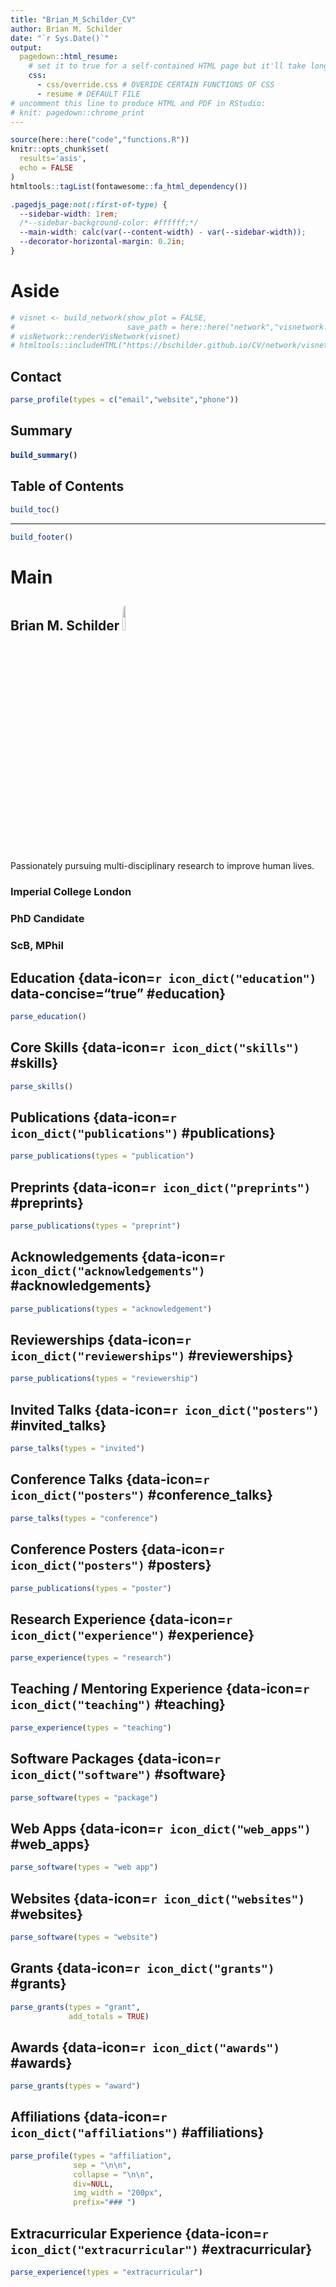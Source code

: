 ```yaml
---
title: "Brian_M_Schilder_CV"
author: Brian M. Schilder
date: "`r Sys.Date()`"
output:
  pagedown::html_resume:
    # set it to true for a self-contained HTML page but it'll take longer to render
    css: 
      - css/override.css # OVERIDE CERTAIN FUNCTIONS OF CSS
      - resume # DEFAULT FILE
# uncomment this line to produce HTML and PDF in RStudio:
# knit: pagedown::chrome_print
---
```


```r
source(here::here("code","functions.R"))
knitr::opts_chunk$set(
  results='asis', 
  echo = FALSE
)
htmltools::tagList(fontawesome::fa_html_dependency())
```

<!-- Tutorial:  https://towardsdatascience.com/create-your-resume-with-pagedown-package-in-r-123ca6310d52 -->
<!-- pagedown Issues: https://github.com/rstudio/pagedown/issues -->
<!-- pagedown, embedding htmlwidgets: https://github.com/rstudio/pagedown/issues/76 -->
<!-- datadrivencv package: https://github.com/nstrayer/datadrivencv -->
<!-- textnets vignette: https://sicss.io/2020/materials/day3-text-analysis/text-networks/rmarkdown/Text_Networks.html -->
<!-- font awesome version issues: https://github.com/rstudio/rmarkdown/issues/2276 -->
<!-- add page numbers: https://github.com/rstudio/pagedown/issues/98 -->

<!-- Only show sidebar on first page: https://github.com/rstudio/pagedown/issues/147 -->
```css
.pagedjs_page:not(:first-of-type) {
  --sidebar-width: 1rem;
  /*--sidebar-background-color: #ffffff;*/
  --main-width: calc(var(--content-width) - var(--sidebar-width));
  --decorator-horizontal-margin: 0.2in;
}
```

# Aside 

```r
# visnet <- build_network(show_plot = FALSE,
#                         save_path = here::here("network","visnetwork.html"))
# visNetwork::renderVisNetwork(visnet)
# htmltools::includeHTML("https://bschilder.github.io/CV/network/visnetwork.html")
```

## Contact {#contact}

```r
parse_profile(types = c("email","website","phone"))
```

## Summary {#summary}

<h4>  
```r
build_summary()
```
</h4>

## Table of Contents {#toc}

```r
build_toc()
```

<hr>

```r
build_footer()
```

# Main

## Brian M. Schilder <a href="https://bschilder.github.io/CV/network/visnetwork.html" target="_blank"><img id='header_img' src='./network/visnetwork.png' width='10%' style='border-radius:5%'></a> {#title}

Passionately pursuing multi-disciplinary research to improve human lives.

### Imperial College London 
### PhD Candidate
### ScB, MPhil


## Education {data-icon=`r icon_dict("education")` data-concise="true" #education}

```r
parse_education()
```

## Core Skills {data-icon=`r icon_dict("skills")` #skills}

```r
parse_skills()
```


## Publications {data-icon=`r icon_dict("publications")` #publications}

```r
parse_publications(types = "publication")
```

## Preprints {data-icon=`r icon_dict("preprints")` #preprints}

```r
parse_publications(types = "preprint")
```

## Acknowledgements {data-icon=`r icon_dict("acknowledgements")` #acknowledgements}

```r
parse_publications(types = "acknowledgement")
```

## Reviewerships {data-icon=`r icon_dict("reviewerships")` #reviewerships}

```r
parse_publications(types = "reviewership")
```

## Invited Talks {data-icon=`r icon_dict("posters")` #invited_talks}

```r
parse_talks(types = "invited")
```

## Conference Talks {data-icon=`r icon_dict("posters")` #conference_talks}

```r
parse_talks(types = "conference")
```


## Conference Posters {data-icon=`r icon_dict("posters")` #posters}

```r
parse_publications(types = "poster")
```

## Research Experience {data-icon=`r icon_dict("experience")` #experience}

```r
parse_experience(types = "research")
```

## Teaching / Mentoring Experience {data-icon=`r icon_dict("teaching")` #teaching}

```r
parse_experience(types = "teaching")
```

## Software Packages {data-icon=`r icon_dict("software")` #software}

```r
parse_software(types = "package")
```

## Web Apps {data-icon=`r icon_dict("web_apps")` #web_apps}

```r
parse_software(types = "web app")
```

## Websites {data-icon=`r icon_dict("websites")` #websites}

```r
parse_software(types = "website")
```

## Grants {data-icon=`r icon_dict("grants")` #grants}

```r
parse_grants(types = "grant", 
             add_totals = TRUE)
```

## Awards {data-icon=`r icon_dict("awards")` #awards}

```r
parse_grants(types = "award")
```

## Affiliations {data-icon=`r icon_dict("affiliations")` #affiliations}

```r
parse_profile(types = "affiliation", 
              sep = "\n\n",
              collapse = "\n\n",
              div=NULL,
              img_width = "200px",
              prefix="### ")
```

## Extracurricular Experience {data-icon=`r icon_dict("extracurricular")` #extracurricular}

```r
parse_experience(types = "extracurricular")
```

